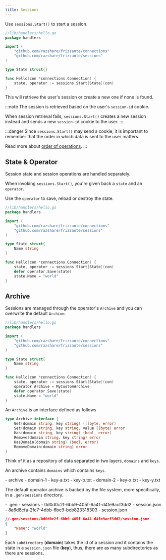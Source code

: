```yaml
---
title: Sessions
---
```



Use `sessions.Start()` to start a session.

```go
//lib/handlers/hello.go
package handlers

import (
    "github.com/razshare/frizzante/connections"
    "github.com/razshare/frizzante/sessions"
)

type State struct{}

func Hello(con *connections.Connection) {
    state, operator := sessions.Start[State](con)
}
```

This will retrieve the user's session or create a new one if none is found.

:::note
The session is retrieved based on the user's `session-id` cookie.

When session retrieval fails, `sessions.Start()` creates a 
new session instead and sends a new `session-id` cookie to the user.
:::

:::danger
Since `sessions.Start()` may send a cookie, it is important to remember that
the order in which data is sent to the user matters.

Read more about [order of operations](../order-of-operations).
:::

## State & Operator

Session state and session operations are handled separately.

When invoking `sessions.Start()`, you're given back a `state` and an `operator`.

Use the `operator` to save, reload or destroy the state.

```go
//lib/handlers/hello.go
package handlers

import (
    "github.com/razshare/frizzante/connections"
    "github.com/razshare/frizzante/sessions"
)

type State struct{
    Name string
}

func Hello(con *connections.Connection) {
    state, operator := sessions.Start[State](con)
    defer operator.Save(state)
    state.Name = "world"
}
```

## Archive

Sessions are managed through the operator's `Archive` and 
you can overwrite the default `Archive`.

```go
//lib/handlers/hello.go
package handlers

import (
    "github.com/razshare/frizzante/connections"
    "github.com/razshare/frizzante/sessions"
)

type State struct{
    Name string
}

func Hello(con *connections.Connection) {
    state, operator := sessions.Start[State](con)
    operator.Archive = MyCustomArchive
    defer operator.Save(state)
    state.Name = "world"
}
```

An `Archive` is an interface defined as follows

```go
type Archive interface {
    Get(domain string, key string) ([]byte, error)
    Set(domain string, key string, value []byte) error
    Has(domain string, key string) (bool, error)
    Remove(domain string, key string) error
    HasDomain(domain string) (bool, error)
    RemoveDomain(domain string) error
}
```

Think of it as a repository of data separated in two layers, `domains` and `keys`.

An archive contains `domains` which contains `keys`.

<FileTree>
    - archive
        - domain-1
            - key-a.txt
            - key-b.txt
        - domain-2
            - key-x.txt
            - key-y.txt
</FileTree>

The default operator archive is backed by the file system,
more specifically, in a `.gen/sessions` directory.

<FileTree>
    - .gen
        - sessions
            - 0d0d0c2f-6bb9-405f-6a41-d4fe9acf3dd2
                - session.json
            - 8a6d8cfa-2fc7-4dbb-6be9-beb823318303
                - session.json
</FileTree>

```json
//.gen/sessions/0d0d0c2f-6bb9-405f-6a41-d4fe9acf3dd2/session.json
{
    "Name": "world"
}
```

Each `subdirectory` (**domain**) takes the id of a session and it contains the state in a `session.json` file (**key**), 
thus, there are as many subdirectories as there are sessions.